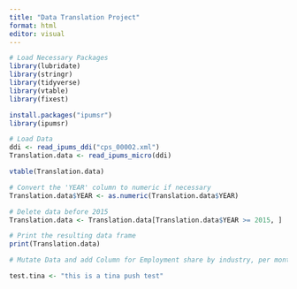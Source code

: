 ```yaml
---
title: "Data Translation Project"
format: html
editor: visual
---
```


```r
# Load Necessary Packages
library(lubridate)
library(stringr)
library(tidyverse)
library(vtable)
library(fixest)

install.packages("ipumsr")
library(ipumsr)
```

```r
# Load Data
ddi <- read_ipums_ddi("cps_00002.xml")
Translation.data <- read_ipums_micro(ddi)

```

```r
vtable(Translation.data)
```

```r
# Convert the 'YEAR' column to numeric if necessary
Translation.data$YEAR <- as.numeric(Translation.data$YEAR)

# Delete data before 2015
Translation.data <- Translation.data[Translation.data$YEAR >= 2015, ]

# Print the resulting data frame
print(Translation.data)
```

```r
# Mutate Data and add Column for Employment share by industry, per month, and a Cutoff Variable at 3.11.20

test.tina <- "this is a tina push test"

```
